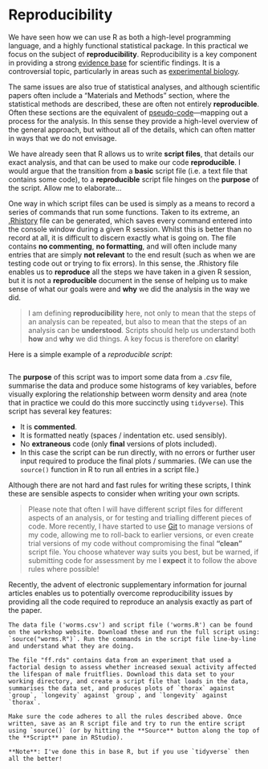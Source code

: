 # Reproducibility {#reproducibility}

We have seen how we can use R as both a high-level programming language, and a highly functional statistical package. In this practical we focus on the subject of **reproducibility**. Reproducibility is a key component in providing a strong [evidence base](https://en.wikipedia.org/wiki/Reproducibility) for scientific findings. It is a controversial topic, particularly in areas such as [experimental biology](http://www.nature.com/news/1-500-scientists-lift-the-lid-on-reproducibility-1.19970). 

The same issues are also true of statistical analyses, and although scientific papers often include a "Materials and Methods" section, where the statistical methods are described, these are often not entirely **reproducible**. Often these sections are the equivalent of [pseudo-code](https://en.wikipedia.org/wiki/Pseudocode)---mapping out a process for the analysis. In this sense they provide a high-level overview of the general approach, but without all of the details, which can often matter in ways that we do not envisage. 

We have already seen that R allows us to write **script files**, that details our exact analysis, and that can be used to make our code **reproducible**. I would argue that the transition from a **basic** script file (i.e. a text file that contains some code), to a **reproducible** script file hinges on the **purpose** of the script. Allow me to elaborate...

One way in which script files can be used is simply as a means to record a series of commands that run some functions. Taken to its extreme, an [.Rhistory](http://stat.ethz.ch/R-manual/R-devel/library/utils/html/savehistory.html) file can be generated, which saves every command entered into the console window during a given R session. Whilst this is better than no record at all, it is difficult to discern exactly what is going on. The file contains **no commenting**, **no formatting**, and will often include many entries that are simply **not relevant** to the end result (such as when we are testing code out or trying to fix errors). In this sense, the .Rhistory file enables us to **reproduce** all the steps we have taken in a given R session, but it is not a **reproducible** document in the sense of helping us to make sense of what our goals were and **why** we did the analysis in the way we did.

> I am defining **reproducibility** here, not only to mean that the steps of an analysis can be repeated, but also to mean that the steps of an analysis can be **understood**. Scripts should help us understand both **how** and **why** we did things. A key focus is therefore on **clarity**!

Here is a simple example of a *reproducible script*: 
<a id="wormscript"></a>
```r
```

The **purpose** of this script was to import some data from a *.csv* file, summarise the data and produce some histograms of key variables, before visually exploring the relationship between worm density and area (note that in practice we could do this more succinctly using `tidyverse`). This script has several key features:

* It is **commented**.
* It is formatted neatly (spaces / indentation etc. used sensibly).
* No **extraneous** code (only **final** versions of plots included).
* In this case the script can be run directly, with no errors or further user input required to produce the final plots / summaries. (We can use the `source()` function in R to run all entries in a script file.)

Although there are not hard and fast rules for writing these scripts, I think these are sensible aspects to consider when writing your own scripts. 

> Please note that often I will have different script files for different aspects of an analysis, or for testing and trialling different pieces of code. More recently, I have started to use [Git](https://git-scm.com/) to manage versions of my code, allowing me to roll-back to earlier versions, or even create trial versions of my code without compromising the final **"clean"** script file. You choose whatever way suits you best, but be warned, if submitting code for assessment by me I **expect** it to follow the above rules where possible!

Recently, the advent of electronic supplementary information for journal articles enables us to potentially overcome reproducibility issues by providing all the code required to reproduce an analysis exactly as part of the paper. 

```task
The data file ('worms.csv') and script file ('worms.R') can be found on the workshop website. Download these and run the full script using: `source("worms.R")`. Run the commands in the script file line-by-line and understand what they are doing.
```

```task
The file "ff.rds" contains data from an experiment that used a factorial design to assess whether increased sexual activity affected the lifespan of male fruitflies. Download this data set to your working directory, and create a script file that loads in the data, summarises the data set, and produces plots of `thorax` against `group`, `longevity` against `group`, and `longevity` against `thorax`. 

Make sure the code adheres to all the rules described above. Once written, save as an R script file and try to run the entire script using `source()` (or by hitting the **Source** button along the top of the **Script** pane in RStudio).

**Note**: I've done this in base R, but if you use `tidyverse` then all the better!
```

```solution
```

